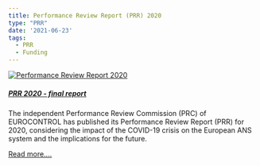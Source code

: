 ```yaml
---
title: Performance Review Report (PRR) 2020
type: "PRR"
date: '2021-06-23'
tags:
  - PRR
  - Funding
---
```


<div class="container">
<div class="row align-items-start">

<div class="col-sm-3">
<div class="card border-0"><a href="https://www.eurocontrol.int/news/eurocontrols-prc-publishes-prr-2020" target="_blank">
  <img class="card-img-top" src="/images/prc/prr2020.png" alt="Performance Review Report 2020">
  <div class="card-body"><h5 class="card-title">PRR 2020 - final report</h5></a><p class="card-text"></p>
</div></div>
</div>

<div class="col-sm-9">
The independent Performance Review Commission (PRC) of EUROCONTROL has published its Performance Review Report (PRR) for 2020, considering the impact of the COVID-19 crisis on the European ANS system and the implications for the future.

<a href="https://www.eurocontrol.int/news/eurocontrols-prc-publishes-prr-2020" class="btn btn-secondary" role="button" target="_blank"> Read more....</a>

</div>

</div></div>